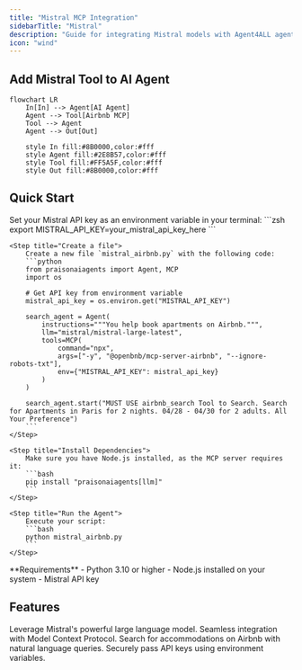 ```yaml
---
title: "Mistral MCP Integration"
sidebarTitle: "Mistral"
description: "Guide for integrating Mistral models with Agent4ALL agents using MCP"
icon: "wind"
---
```


## Add Mistral Tool to AI Agent

```mermaid
flowchart LR
    In[In] --> Agent[AI Agent]
    Agent --> Tool[Airbnb MCP]
    Tool --> Agent
    Agent --> Out[Out]
    
    style In fill:#8B0000,color:#fff
    style Agent fill:#2E8B57,color:#fff
    style Tool fill:#FF5A5F,color:#fff
    style Out fill:#8B0000,color:#fff
```

## Quick Start

<Steps>
    <Step title="Set API Key">
        Set your Mistral API key as an environment variable in your terminal:
        ```zsh
        export MISTRAL_API_KEY=your_mistral_api_key_here
        ```
    </Step>

    <Step title="Create a file">
        Create a new file `mistral_airbnb.py` with the following code:
        ```python
        from praisonaiagents import Agent, MCP
        import os

        # Get API key from environment variable
        mistral_api_key = os.environ.get("MISTRAL_API_KEY")

        search_agent = Agent(
            instructions="""You help book apartments on Airbnb.""",
            llm="mistral/mistral-large-latest",
            tools=MCP(
                command="npx",
                args=["-y", "@openbnb/mcp-server-airbnb", "--ignore-robots-txt"],
                env={"MISTRAL_API_KEY": mistral_api_key}
            )
        )

        search_agent.start("MUST USE airbnb_search Tool to Search. Search for Apartments in Paris for 2 nights. 04/28 - 04/30 for 2 adults. All Your Preference")
        ```
    </Step>

    <Step title="Install Dependencies">
        Make sure you have Node.js installed, as the MCP server requires it:
        ```bash
        pip install "praisonaiagents[llm]"
        ```
    </Step>

    <Step title="Run the Agent">
        Execute your script:
        ```bash
        python mistral_airbnb.py
        ```
    </Step>
</Steps>

<Note>
  **Requirements**
  - Python 3.10 or higher
  - Node.js installed on your system
  - Mistral API key
</Note>

## Features

<CardGroup cols={2}>
  <Card title="Mistral Large" icon="brain">
    Leverage Mistral's powerful large language model.
  </Card>
  <Card title="MCP Integration" icon="plug">
    Seamless integration with Model Context Protocol.
  </Card>
  <Card title="Airbnb Search" icon="hotel">
    Search for accommodations on Airbnb with natural language queries.
  </Card>
  <Card title="Environment Variables" icon="key">
    Securely pass API keys using environment variables.
  </Card>
</CardGroup>
